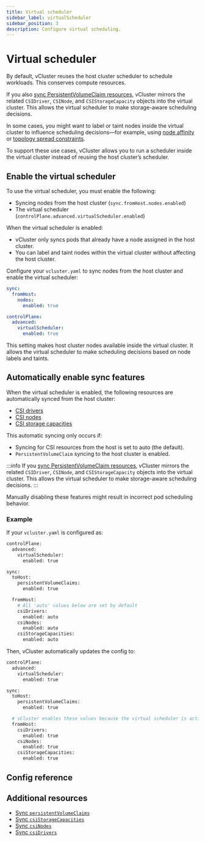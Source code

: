 ```yaml
---
title: Virtual scheduler
sidebar_label: virtualScheduler
sidebar_position: 3
description: Configure virtual scheduling.
---
```



<!-- vale off -->

# Virtual scheduler

By default, vCluster reuses the host cluster scheduler to schedule workloads. This conserves compute resources.

If you also [sync PersistentVolumeClaim resources](../../../sync/to-host/storage/persistent-volume-claims.mdx), vCluster mirrors the related `CSIDriver`, `CSINode`, and `CSIStorageCapacity` objects into the virtual cluster. This allows the virtual scheduler to make storage-aware scheduling decisions.

In some cases, you might want to label or taint nodes inside the virtual cluster to influence scheduling decisions—for example, using [node affinity](https://kubernetes.io/docs/concepts/scheduling-eviction/assign-pod-node/#affinity-and-anti-affinity) or [topology spread constraints](https://kubernetes.io/docs/concepts/workloads/pods/pod-topology-spread-constraints/).

To support these use cases, vCluster allows you to run a scheduler inside the virtual cluster instead of reusing the host cluster’s scheduler.

## Enable the virtual scheduler

To use the virtual scheduler, you must enable the following:

- Syncing nodes from the host cluster (`sync.fromHost.nodes.enabled`)
- The virtual scheduler (`controlPlane.advanced.virtualScheduler.enabled`)

When the virtual scheduler is enabled:

- vCluster only syncs pods that already have a node assigned in the host cluster.
- You can label and taint nodes within the virtual cluster without affecting the host cluster.

Configure your `vcluster.yaml` to sync nodes from the host cluster and enable the virtual scheduler:

```yaml
sync:
  fromHost:
    nodes:
      enabled: true

controlPlane:
  advanced:
    virtualScheduler:
      enabled: true

```

This setting makes host cluster nodes available inside the virtual cluster. It allows the virtual scheduler to make scheduling decisions based on node labels and taints.

## Automatically enable sync features

When the virtual scheduler is enabled, the following resources are automatically synced from the host cluster:

- [CSI drivers](../../../sync/from-host/csi-drivers.mdx)
- [CSI nodes](../../..//sync/from-host/csi-nodes.mdx)
- [CSI storage capacities](../../../sync/from-host/csi-storage-capacities.mdx)

This automatic syncing only occurs if:

- Syncing for CSI resources from the host is set to auto (the default).
- `PersistentVolumeClaim` syncing to the host cluster is enabled.

:::info
If you [sync PersistentVolumeClaim resources](../../../sync/to-host/storage/persistent-volume-claims.mdx), vCluster mirrors the related `CSIDriver`, `CSINode`, and `CSIStorageCapacity` objects into the virtual cluster. This allows the virtual scheduler to make storage-aware scheduling decisions.
:::

Manually disabling these features might result in incorrect pod scheduling behavior.

### Example

If your `vcluster.yaml` is configured as:

```bash 
controlPlane:
  advanced:
    virtualScheduler:
      enabled: true

sync:
  toHost:
    persistentVolumeClaims:
      enabled: true

  fromHost:
    # All 'auto' values below are set by default
    csiDrivers:
      enabled: auto
    csiNodes:
      enabled: auto
    csiStorageCapacities:
      enabled: auto
```

Then, vCluster automatically updates the config to:

```bash
controlPlane:
  advanced:
    virtualScheduler:
      enabled: true

sync:
  toHost:
    persistentVolumeClaims:
      enabled: true

  # vCluster enables these values because the virtual scheduler is active
  fromHost:
    csiDrivers:
      enabled: true
    csiNodes:
      enabled: true
    csiStorageCapacities:
      enabled: true
```

## Config reference

<VirtualSchedulerConfig/>

## Additional resources

- [Sync `persistentVolumeClaims`](../../../sync/to-host/storage/persistent-volume-claims.mdx)
- [Sync `csiStorageCapacities`](../../../sync/from-host/csi-storage-capacities.mdx)
- [Sync `csiNodes`](../../../sync/from-host/csi-nodes.mdx)
- [Sync `csiDrivers`](../../../sync/from-host/csi-drivers.mdx)
